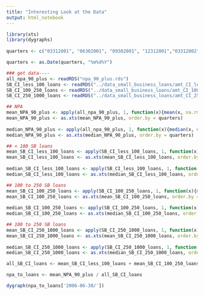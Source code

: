```yaml
---
title: "Interesting Look at the Data"
output: html_notebook
---
```


```r

library(xts)
library(dygraphs)
 
quarters <- c("03312001", "06302001", "09302001", "12312001","03312002", "06302002", "09302002", "12312002","03312003", "06302003", "09302003", "12312003","03312004", "06302004", "09302004", "12312004","03312005", "06302005", "09302005", "12312005","03312006", "06302006", "09302006", "12312006","03312007", "06302007", "09302007", "12312007","03312008", "06302008", "09302008", "12312008","03312009", "06302009", "09302009", "12312009","03312010", "06302010", "09302010", "12312010","03312011", "06302011", "09302011", "12312011","03312012", "06302012", "09302012", "12312012","03312013", "06302013", "09302013", "12312013","03312014", "06302014", "09302014", "12312014","03312015", "06302015", "09302015", "12312015","03312016", "06302016", "09302016", "12312016","03312017", "06302017", "09302017", "12312017")

quarters <- as.Date(quarters, "%m%d%Y")

### get data----
all_npa_90_plus <- readRDS("npa_90_plus.rds")
SB_CI_less_100_loans <- readRDS("../data_small_business_loans/amt_CI_less_100_SB_loans.rds")
SB_CI_100_250_loans <- readRDS("../data_small_business_loans/amt_CI_100_250_SB_loans.rds")
SB_CI_250_1000_loans <- readRDS("../data_small_business_loans/amt_CI_250_1000_SB_loans.rds")

## NPA
mean_NPA_90_plus <- apply(all_npa_90_plus, 1, function(x){mean(x, na.rm=TRUE)})
mean_NPA_90_plus <- as.xts(mean_NPA_90_plus, order.by = quarters)
		 
median_NPA_90_plus <- apply(all_npa_90_plus, 1, function(x){median(x, na.rm=TRUE)})
median_NPA_90_plus <- as.xts(median_NPA_90_plus, order.by = quarters)

## < 100 SB loans
mean_SB_CI_less_100_loans <- apply(SB_CI_less_100_loans, 1, function(x){mean(x, na.rm=TRUE)})
mean_SB_CI_less_100_loans <- as.xts(mean_SB_CI_less_100_loans, order.by = quarters)
		 
median_SB_CI_less_100_loans <- apply(SB_CI_less_100_loans, 1, function(x){median(x, na.rm=TRUE)})
median_SB_CI_less_100_loans <- as.xts(median_SB_CI_less_100_loans, order.by = quarters)

## 100 to 250 SB loans
mean_SB_CI_100_250_loans <- apply(SB_CI_100_250_loans, 1, function(x){mean(x, na.rm=TRUE)})
mean_SB_CI_100_250_loans <- as.xts(mean_SB_CI_100_250_loans, order.by = quarters)
		 
median_SB_CI_100_250_loans <- apply(SB_CI_100_250_loans, 1, function(x){median(x, na.rm=TRUE)})
median_SB_CI_100_250_loans <- as.xts(median_SB_CI_100_250_loans, order.by = quarters)

## 100 to 250 SB loans
mean_SB_CI_250_1000_loans <- apply(SB_CI_250_1000_loans, 1, function(x){mean(x, na.rm=TRUE)})
mean_SB_CI_250_1000_loans <- as.xts(mean_SB_CI_250_1000_loans, order.by = quarters)
		 
median_SB_CI_250_1000_loans <- apply(SB_CI_250_1000_loans, 1, function(x){median(x, na.rm=TRUE)})
median_SB_CI_250_1000_loans <- as.xts(median_SB_CI_250_1000_loans, order.by = quarters)

all_SB_CI_loans <- mean_SB_CI_less_100_loans + mean_SB_CI_100_250_loans + mean_SB_CI_250_1000_loans

npa_to_loans <- mean_NPA_90_plus / all_SB_CI_loans

dygraph(npa_to_loans['2006-06-30/'])
```
